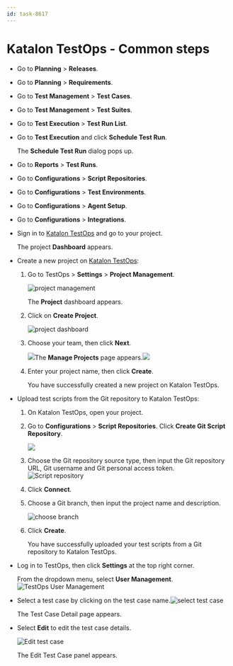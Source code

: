 ```yaml
---
id: task-8617
---
```


# Katalon TestOps - Common steps

-   Go to **Planning** &gt; **Releases**.

-   Go to **Planning** &gt; **Requirements**.

-   Go to **Test Management** &gt; **Test Cases**.

-   Go to **Test Management** &gt; **Test Suites**.

-   Go to **Test Execution** &gt; **Test Run List**.

-   Go to **Test Execution** and click **Schedule Test Run**.

    The **Schedule Test Run** dialog pops up.

-   Go to **Reports** &gt; **Test Runs**.

-   Go to **Configurations** &gt; **Script Repositories**.

-   Go to **Configurations** &gt; **Test Environments**.

-   Go to **Configurations** &gt; **Agent Setup**.

-   Go to **Configurations** &gt; **Integrations**.

-   Sign in to [Katalon TestOps](https://testops.katalon.io/login) and go to your project.

    The project **Dashboard** appears.

-   Create a new project on [Katalon TestOps](https://testops.katalon.io/):

    1.  Go to TestOps &gt; **Settings** &gt; **Project Management**.

        <img src="/doc_images/Global_reuse/Common_steps/image/to-project-management.png" width={350} alt="project management" />

        The **Project** dashboard appears.

    2.  Click on **Create Project**.

        <img src="/doc_images/Global_reuse/Common_steps/image/to-create-project.png" width={700} alt="project dashboard" />

    3.  Choose your team, then click **Next**.

        <img src="/doc_images/Global_reuse/Common_steps/image/to-choose-team.png" />The **Manage Projects** page appears.<img src="/doc_images/Global_reuse/Common_steps/image/to-manage-project.png" />

    4.  Enter your project name, then click **Create**.

        You have successfully created a new project on Katalon TestOps.

-   Upload test scripts from the Git repository to Katalon TestOps:

    1.  On Katalon TestOps, open your project.

    2.  Go to **Configurations** &gt; **Script Repositories**. Click **Create Git Script Repository**.

        <img src="/doc_images/Global_reuse/Common_steps/image/to-create-git-repository.png" />

    3.  Choose the Git repository source type, then input the Git repository URL, Git username and Git personal access token.<img src="/doc_images/Global_reuse/Common_steps/image/to-script-repository.png" width={700} alt="Script repository" />

    4.  Click **Connect**.

    5.  Choose a Git branch, then input the project name and description.

        <img src="/doc_images/Global_reuse/Common_steps/image/to-choose-branch.png" width={400} alt="choose branch" />

    6.  Click **Create**.

        You have successfully uploaded your test scripts from a Git repository to Katalon TestOps.

-   Log in to TestOps, then click **Settings** at the top right corner.

    From the dropdown menu, select **User Management**. <img src="/doc_images/Global_reuse/Common_steps/image/TO_Access_User_Management.png" alt="TestOps User Management" />

-   Select a test case by clicking on the test case name.<img src="/doc_images/Global_reuse/Common_steps/image/TO-Test_Cases-select_test_case.png" alt="select test case" />

    The Test Case Detail page appears.

-   Select **Edit** to edit the test case details.

    <img src="/doc_images/Global_reuse/Common_steps/image/TO-TestManagement-Edit_test_case.png" alt="Edit test case" />

    The Edit Test Case panel appears.


